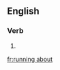 ==English==

===Verb===
{{head|en|head=[[running]] [[about]]}}

# {{present participle of|run about|lang=en}}

[[fr:running about]]